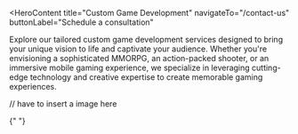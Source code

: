 <HeroContent
  title="Custom Game Development"
  navigateTo="/contact-us"
  buttonLabel="Schedule a consultation"
>
Explore our tailored custom game development services designed to bring your unique vision to life and captivate your audience. Whether you're envisioning a sophisticated MMORPG, an action-packed shooter, or an immersive mobile gaming experience, we specialize in leveraging cutting-edge technology and creative expertise to create memorable gaming experiences.

</HeroContent>

<ClientCompaniesComponent />
<CountUpAnimationContainer />

<MainContent
  mainPara=" The Process involved in developing your Game"
  subPara="Our custom game development process begins with detailed consultations to understand your vision, followed by meticulous planning and conceptualization of game mechanics and design. We then proceed with expert development and integration using cutting-edge technologies, rigorous testing, and seamless deployment across multiple platforms."
/>
// have to insert a image here
<MainContent
  mainPara=" Work and Expertise Involved in making your Game"
  subPara="Choosing our custom game development services ensures tailored solutions that reflect your brand and captivate your audience. With our expertise in Unity, Unreal Engine, and advanced 3D modeling, we deliver high-quality, immersive gaming experiences. "
/>

<section className="grid grid-cols-3 gap-7 w-full py-8">
  <section className="w-full col-span-1 cursor-pointer">
    <ServiceCard
      service={{
        id: "DesignConceptualization",
        image: "/servicesPage/design_conceptualization.png",
        title: "Design Conceptualization",
        description:
          "Our team excels in crafting compelling narratives, developing intricate character arcs, and building immersive game worlds that captivate players. We focus on creating intuitive user interfaces and engaging gameplay mechanics that enhance player immersion and enjoyment.",
        urlPath: "design_conceptualization",
      }}
    />
  </section>

{" "}

<section className="w-full col-span-1 cursor-pointer">
  <ServiceCard
    service={{
      id: "TechnologicalProficiency",
      image: "/servicesPage/technological_proficiency.png",
      title: "Technological Proficiency",
      description:
        "Leveraging our expertise in Unity, Unreal Engine, and advanced 3D modeling tools, we integrate cutting-edge technologies such as AI, physics simulations, and real-time rendering to push the boundaries of gaming innovation. Our proficiency ensures that your game is optimized for performance and visual fidelity across multiple platforms.",
      urlPath: "technological_proficiency",
    }}
  />
</section>

  <section className="w-full col-span-1 cursor-pointer">
    <ServiceCard
      service={{
        id: "MultiplatformDeployment",
        image: "/servicesPage/multiplatform_deployment.png",
        title: "Multiplatform Deployment",
        description:
          "We prioritize cross-platform compatibility, ensuring your game performs seamlessly on iOS, Android, PC, and console platforms. Our team optimizes game mechanics and visual assets to deliver a consistent and immersive gaming experience tailored to different screen sizes and hardware specifications.",
        urlPath: "multiplatform_deployment",
      }}
    />
  </section>
</section>

<MainContent mainPara=" Why Choose Adrig for your Game" />

<section className="grid grid-cols-2 gap-7 w-full py-8">
  <section className="w-full col-span-1 cursor-pointer">
    <ServiceCard
      service={{
        id: "BespokeGamingSolutions",
        image: "/servicesPage/bespoke_gaming_solutions.png",
        title: "Bespoke Gaming Solutions",
        description:
          "We specialize in creating bespoke gaming solutions that reflect your brand identity and resonate with your target audience. Our creative approach and attention to detail ensure that your game stands out in a competitive market, offering unique gameplay experiences tailored to player preferences.",
        urlPath: "bespoke_gaming_solutions",
      }}
    />
  </section>

  <section className="w-full col-span-1 cursor-pointer">
    <ServiceCard
      service={{
        id: "ExperiencedTeam",
        image: "/servicesPage/experienced_team.png",
        title: "Experienced Team",
        description:
          "With a dedicated team of developers, designers, and project managers experienced across various gaming genres, we bring a wealth of industry knowledge and technical expertise to every project. Our proven track record includes successful game launches that have garnered positive feedback and loyal player bases worldwide.",
        urlPath: "experienced_team",
      }}
    />
  </section>
  </section>

<section className="grid grid-cols-2 gap-7 w-full py-8">
  <section className="w-full col-span-1 cursor-pointer">
    <ServiceCard
      service={{
        id: "QualityAssuranceSupport",
        image: "/servicesPage/quality_assurance_support.png",
        title: "Quality Assurance & Support",
        description:
          "We uphold the highest standards of quality assurance throughout the development process, ensuring your game meets performance benchmarks and delivers exceptional gameplay experiences. Our commitment to post-launch support and maintenance ensures ongoing updates, enhancements, and timely resolutions to maintain player engagement and satisfaction.",
        urlPath: "quality_assurance_support",
      }}
    />
  </section>

  <section className="w-full col-span-3 cursor-pointer">
    <ServiceCard
      service={{
        id: "CollaborativePartnership",
        image: "/servicesPage/collaborative_partnership.png",
        title: "Collaborative Partnership",
        description:
          "We prioritize transparent communication and collaborative partnerships with our clients, fostering a supportive environment where your ideas are valued and integrated into the game development process. Our dedicated team is committed to exceeding your expectations, delivering innovative solutions, and achieving mutual success in every project.",
        urlPath: "collaborative_partnership",
      }}
    />
  </section>
</section>
